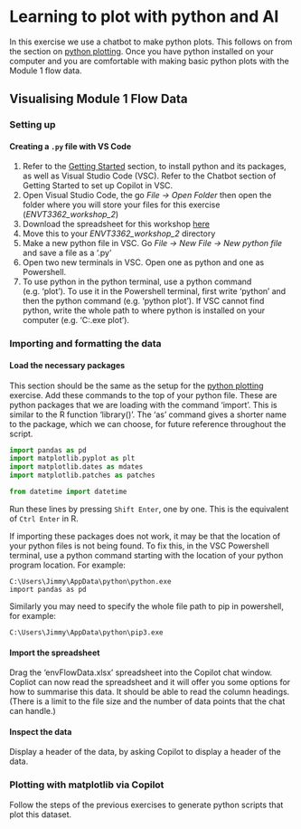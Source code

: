 # Learning to plot with python and AI {#pythonplotAI .unnumbered}

In this exercise we use a chatbot to make python plots. This follows on from the section on [python plotting](#pythonplot). Once you have python installed on your computer and you are comfortable with making basic python plots with the Module 1 flow data.

## Visualising Module 1 Flow Data {-}

### Setting up {-}

#### Creating a `.py` file with VS Code {-}

1) Refer to the [Getting Started](#GettingStarted) section, to install python and its packages, as well as Visual Studio Code (VSC). Refer to the Chatbot section of Getting Started to set up Copilot in VSC. 
2) Open Visual Studio Code, the go *File -> Open Folder* then open the folder where you will store your files for this exercise (*ENVT3362_workshop_2*)
3) Download the spreadsheet for this workshop [here](envFlowData.xls)
4) Move this to your *ENVT3362_workshop_2* directory
5) Make a new python file in VSC. Go *File -> New File -> New python file* and save a file as a '.py'
6) Open two new terminals in VSC. Open one as python and one as Powershell.
7) To use python in the python terminal, use a python command (e.g. 'plot'). To use it in the Powershell terminal, first write 'python' and then the python command (e.g. 'python plot'). If VSC cannot find python, write the whole path to where python is installed on your computer  (e.g. 'C:\Users\Jimmy\AppData\python\python.exe plot'). 

### Importing and formatting the data {-}

#### Load the necessary packages {-}

This section should be the same as the setup for the [python plotting](#pythonplot) exercise. Add these commands to the top of your python file. These are python packages that we are loading with the command 'import'. This is similar to the R function 'library()'. The 'as' command gives a shorter name to the package, which we can choose, for future reference throughout the script. 

```python
import pandas as pd
import matplotlib.pyplot as plt 
import matplotlib.dates as mdates 
import matplotlib.patches as patches

from datetime import datetime
```

Run these lines by pressing `Shift Enter`, one by one. This is the equivalent of `Ctrl Enter` in R.

If importing these packages does not work, it may be that the location of your python files is not being found. To fix this, in the VSC Powershell terminal, use a python command starting with the location of your python program location. For example:

```
C:\Users\Jimmy\AppData\python\python.exe 
import pandas as pd
```

Similarly you may need to specify the whole file path to pip in powershell, for example:

```
C:\Users\Jimmy\AppData\python\pip3.exe 
```

#### Import the spreadsheet {-}

Drag the 'envFlowData.xlsx' spreadsheet into the Copilot chat window. Copliot can now read the spreadsheet and it will offer you some options for how to summarise this data. It should be able to read the column headings. (There is a limit to the file size and the number of data points that the chat can handle.)

#### Inspect the data {-}

Display a header of the data, by asking Copilot to display a header of the data.


### Plotting with matplotlib via Copilot {-}

Follow the steps of the previous exercises to generate python scripts that plot this dataset. 

